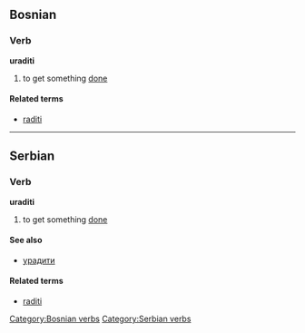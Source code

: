 ==Bosnian==
===Verb===
'''uraditi'''
#to get something [[done]]
====Related terms====
*[[raditi]]
[[Category:Bosnian verbs]]

----

==Serbian==
===Verb===
'''uraditi'''
#to get something [[done]]
====See also====
*[[урадити]]
====Related terms====
*[[raditi]]
[[Category:Serbian verbs]]